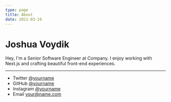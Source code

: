 ```yaml
---
type: page
title: About
date: 2021-03-19
---
```


# Joshua Voydik

Hey, I'm a Senior Software Engineer at Company. I enjoy working with Next.js and crafting beautiful front-end experiences.

---

- Twitter [@yourname](https://twitter.com/yourname)
- GitHub [@yourname](https://github.com/yourname)
- Instagram [@yourname](https://instagram.com/yourname)
- Email your@name.com
